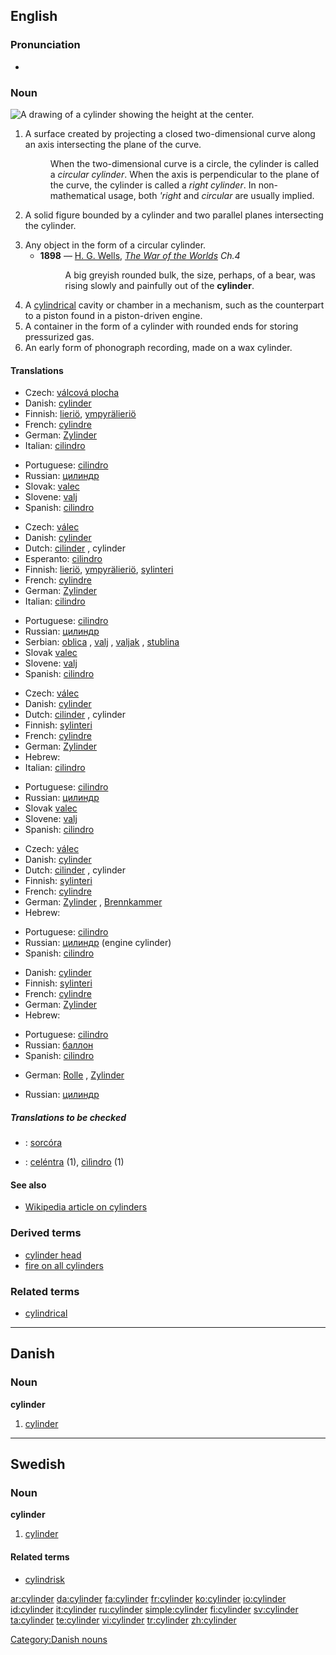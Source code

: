 ==English==

===Pronunciation===
*{{audio|en-us-cylinder.ogg|Audio (US)}}

===Noun===
[[Image:Cylinder geometry.svg|thumb|right|A drawing of a cylinder showing the height at the center.]]
{{en-noun}}

# {{geometry}} A surface created by projecting a closed two-dimensional curve along an axis intersecting the plane of the curve.
#:When the two-dimensional curve is a circle, the cylinder is called a ''circular cylinder''. When the axis is perpendicular to the plane of the curve, the cylinder is called a ''right cylinder''.  In non-mathematical usage, both '''right'' and ''circular'' are usually implied.
# {{geometry}} A solid figure bounded by a cylinder and two parallel planes intersecting the cylinder.
# Any object in the form of a circular cylinder.
#*'''1898''' — [[w:H. G. Wells|H. G. Wells]], ''[http://en.wikisource.org/wiki/The_War_of_the_Worlds The War of the Worlds] Ch.4''
#*:A big greyish rounded bulk, the size, perhaps, of a bear, was rising slowly and painfully out of the '''cylinder'''.
# A [[cylindrical]] cavity or chamber in a mechanism, such as the counterpart to a piston found in a piston-driven engine.
# A container in the form of a cylinder with rounded ends for storing pressurized gas.
# An early form of phonograph recording, made on a wax cylinder.

====Translations====
{{trans-top|geometry: surface}}
*Czech: [[válcová plocha]] {{f}}
*Danish: [[#Danish|cylinder]] {{c}}
*Finnish: [[lieriö]], [[ympyrälieriö]]
*French: [[cylindre]] {{m}}
*German: [[Zylinder]] {{m}}
*Italian: [[cilindro]] {{m}}
{{trans-mid}}
*Portuguese: [[cilindro]] {{m}}
*Russian: [[цилиндр]] {{m}}
*Slovak: [[valec]] {{m}}
*Slovene: [[valj]] {{m}}
*Spanish: [[cilindro]] {{m}}
{{trans-bottom}}

{{trans-top|geometry: solid}}
*Czech: [[válec]] {{m}}
*Danish: [[#Danish|cylinder]] {{c}}
*Dutch: [[cilinder]] {{m}}, cylinder {{m}}
*Esperanto: [[cilindro]]
*Finnish: [[lieriö]], [[ympyrälieriö]], [[sylinteri]]
*French: [[cylindre]] {{m}}
*German: [[Zylinder]] {{m}}
*Italian: [[cilindro]] {{m}}
{{trans-mid}}
*Portuguese: [[cilindro]] {{m}}
*Russian: [[цилиндр]] {{m}}
*Serbian: [[oblica]] {{f}}, [[valj]] {{m}}, [[valjak]] {{m}}, [[stublina]] {{f}}
*Slovak [[valec]] {{m}}
*Slovene: [[valj]] {{m}}
*Spanish: [[cilindro]] {{m}}
{{trans-bottom}}

{{trans-top|any cylindrical object}}
*Czech: [[válec]] {{m}}
*Danish: [[#Danish|cylinder]] {{c}}
*Dutch: [[cilinder]] {{m}}, cylinder {{m}}
*Finnish: [[sylinteri]]
*French: [[cylindre]] {{m}}
*German: [[Zylinder]] {{m}}
*Hebrew: {{he-translation|גליל|ga'lil}}
*Italian: [[cilindro]] {{m}}
{{trans-mid}}
*Portuguese: [[cilindro]] {{m}}
*Russian: [[цилиндр]] {{m}}
*Slovak [[valec]] {{m}}
*Slovene: [[valj]] {{m}}
*Spanish: [[cilindro]] {{m}}
{{trans-bottom}}

{{trans-top|cavity or chamber}}
*Czech: [[válec]] {{m}}
*Danish: [[#Danish|cylinder]] {{c}}
*Dutch: [[cilinder]] {{m}}, cylinder {{m}}
*Finnish: [[sylinteri]]
*French: [[cylindre]] {{m}}
*German: [[Zylinder]] {{m}}, [[Brennkammer]] {{m}}
*Hebrew: {{he-translation|גליל|ga'lil}}
{{trans-mid}}
*Portuguese: [[cilindro]] {{m}}
*Russian: [[цилиндр]] {{m}} (engine cylinder)
*Spanish: [[cilindro]] {{m}}
{{trans-bottom}}

{{trans-top|container}}
*Danish: [[#Danish|cylinder]] {{c}}
*Finnish: [[sylinteri]]
*French: [[cylindre]] {{m}}
*German: [[Zylinder]] {{m}}
*Hebrew: {{he-translation|גליל|ga'lil}}
{{trans-mid}}
*Portuguese: [[cilindro]] {{m}}
*Russian: [[баллон]] {{m}}
*Spanish: [[cilindro]] {{m}}
{{trans-bottom}}

{{trans-top|recording}}
*German: [[Rolle]] {{f}}, [[Zylinder]] {{m}}
{{trans-mid}}
*Russian: [[цилиндр]] {{m}}
{{trans-bottom}}

=====Translations to be checked=====
<!--Remove this section once all of the translations below have been moved into the tables above.-->
{{checktrans}}

*{{ttbc|Irish}}: [[sorcóra]]
*{{ttbc|Neapolitan}}: [[celéntra]] (1), [[cìlìndro]] (1)

====See also====
*[[w:cylinder|Wikipedia article on cylinders]]

===Derived terms===
*[[cylinder head]]
*[[fire on all cylinders]]

===Related terms===
*[[cylindrical]]

----

==Danish==

===Noun===
'''cylinder''' {{c}}

# [[#English|cylinder]]

[[Category:Danish nouns]]

----

==Swedish==
===Noun===
{{sv-noun-irreg-c|2=cylindern|3=cylindrar|4=cylindrarna}}
'''cylinder''' {{c}}
#{{geometry|lang=sv}} [[#English|cylinder]]

====Related terms====
*[[cylindrisk]]

[[ar:cylinder]]
[[da:cylinder]]
[[fa:cylinder]]
[[fr:cylinder]]
[[ko:cylinder]]
[[io:cylinder]]
[[id:cylinder]]
[[it:cylinder]]
[[ru:cylinder]]
[[simple:cylinder]]
[[fi:cylinder]]
[[sv:cylinder]]
[[ta:cylinder]]
[[te:cylinder]]
[[vi:cylinder]]
[[tr:cylinder]]
[[zh:cylinder]]